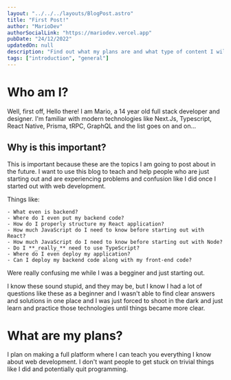 ```yaml
---
layout: "../../../layouts/BlogPost.astro"
title: "First Post!"
author: "MarioDev"
authorSocialLink: "https://mariodev.vercel.app"
pubDate: "24/12/2022"
updatedOn: null
description: "Find out what my plans are and what type of content I will post on this blog from now on!"
tags: ["introduction", "general"]
---
```


# Who am I?

Well, first off, Hello there! I am Mario, a 14 year old full stack developer and designer. I'm familiar with
modern technologies like Next.Js, Typescript, React Native, Prisma, tRPC, GraphQL and the list goes on and on...

## Why is this important?

This is important because these are the topics I am going to post about in the future. I want to use this blog
to teach and help people who are just starting out and are experiencing problems and confusion like I did once I started out with web development.

Things like:

    - What even is backend?
    - Where do I even put my backend code?
    - How do I properly structure my React application?
    - How much JavaScript do I need to know before starting out with React?
    - How much JavaScript do I need to know before starting out with Node?
    - Do I **_really_** need to use TypeScript?
    - Where do I even deploy my application?
    - Can I deploy my backend code along with my front-end code?

Were really confusing me while I was a begginer and just starting out.

I know these sound stupid, and they may be, but I know I had a lot of questions like these as a beginner
and I wasn't able to find clear answers and solutions in one place and I was just forced to shoot in the dark and just learn and practice
those technologies until things became more clear.

# What are my plans?

I plan on making a full platform where I can teach you everything I know about web development.
I don't want people to get stuck on trivial things like I did and potentially quit programming.
